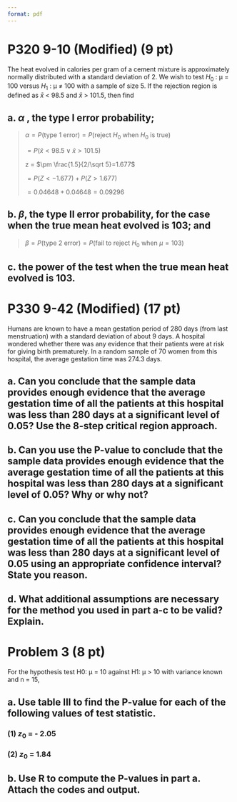 ```yaml
---
format: pdf
---
```


# P320 9-10 (Modified) (9 pt)
The heat evolved in calories per gram of a cement mixture is approximately normally distributed with a standard deviation of 2. We wish to test $H_0$ : μ = 100 versus $H_1$ : μ ≠ 100 with a sample of size 5. If the rejection region is defined as $\bar x$ < 98.5 and $\bar x$ > 101.5, then find

## a. $\alpha$ , the type I error probability;

> $\alpha = P(\text{type 1 error}) = P(\text{reject }H_0 \text{ when }H_0\text{ is true})$
>
> $=P(\bar x <98.5\lor\bar x > 101.5)$
>
> z = $\pm \frac{1.5}{2/\sqrt 5}=1.677$
>
> $=P(Z<-1.677) + P(Z>1.677)$
>
> $= 0.04648+0.04648=0.09296$

## b. $\beta$, the type II error probability, for the case when the true mean heat evolved is 103; and

> $\beta = P(\text{type 2 error}) = P(\text{fail to reject }H_0 \text{ when }\mu = 103)$

## c. the power of the test when the true mean heat evolved is 103.

>

# P330 9-42 (Modified) (17 pt)
Humans are known to have a mean gestation period of 280 days (from last menstruation) with a standard deviation of about 9 days. A hospital wondered whether there was any evidence that their patients were at risk for giving birth prematurely. In a random sample of 70 women from this hospital, the average gestation time was 274.3 days.

## a. Can you conclude that the sample data provides enough evidence that the average gestation time of all the patients at this hospital was less than 280 days at a significant level of 0.05? Use the 8-step critical region approach.

>

## b. Can you use the P-value to conclude that the sample data provides enough evidence that the average gestation time of all the patients at this hospital was less than 280 days at a significant level of 0.05? Why or why not?

>

## c. Can you conclude that the sample data provides enough evidence that the average gestation time of all the patients at this hospital was less than 280 days at a significant level of 0.05 using an appropriate confidence interval? State you reason.

>

## d. What additional assumptions are necessary for the method you used in part a-c to be valid? Explain.

>

# Problem 3 (8 pt)
For the hypothesis test H0: μ = 10 against H1: μ > 10 with variance known and n = 15,

## a. Use table III to find the P-value for each of the following values of test statistic.
### (1) $z_0$ = - 2.05

>

### (2) $z_0$ = 1.84

>

## b. Use R to compute the P-values in part a. Attach the codes and output.
```r

```
